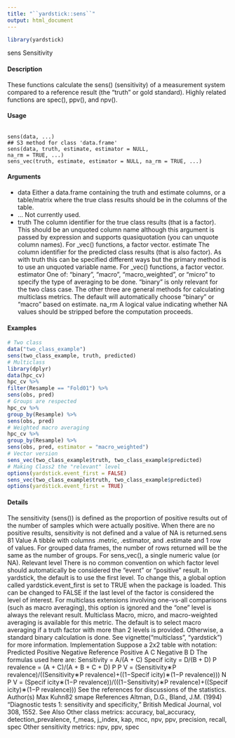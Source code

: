 ```yaml
---
title: "``yardstick::sens``"
output: html_document
---
```


```r
library(yardstick)
```


sens
Sensitivity

#### Description

These functions calculate the sens() (sensitivity) of a measurement system compared to a reference
result (the "truth" or gold standard). Highly related functions are spec(), ppv(), and npv().

#### Usage
<pre><code>
sens(data, ...)
## S3 method for class 'data.frame'
sens(data, truth, estimate, estimator = NULL,
na_rm = TRUE, ...)
sens_vec(truth, estimate, estimator = NULL, na_rm = TRUE, ...)
</code></pre>

#### Arguments

* data Either a data.frame containing the truth and estimate columns, or a table/matrix
where the true class results should be in the columns of the table.
* ... Not currently used.
* truth The column identifier for the true class results (that is a factor). This should be
an unquoted column name although this argument is passed by expression and
supports quasiquotation (you can unquote column names). For _vec() functions, a factor vector.
estimate The column identifier for the predicted class results (that is also factor). As
with truth this can be specified different ways but the primary method is to use
an unquoted variable name. For _vec() functions, a factor vector.
estimator One of: "binary", "macro", "macro_weighted", or "micro" to specify the type of averaging to be done. "binary" is only relevant for the two class case.
The other three are general methods for calculating multiclass metrics. The default will automatically choose "binary" or "macro" based on estimate.
na_rm A logical value indicating whether NA values should be stripped before the
computation proceeds.


#### Examples
```r
# Two class
data("two_class_example")
sens(two_class_example, truth, predicted)
# Multiclass
library(dplyr)
data(hpc_cv)
hpc_cv %>%
filter(Resample == "Fold01") %>%
sens(obs, pred)
# Groups are respected
hpc_cv %>%
group_by(Resample) %>%
sens(obs, pred)
# Weighted macro averaging
hpc_cv %>%
group_by(Resample) %>%
sens(obs, pred, estimator = "macro_weighted")
# Vector version
sens_vec(two_class_example$truth, two_class_example$predicted)
# Making Class2 the "relevant" level
options(yardstick.event_first = FALSE)
sens_vec(two_class_example$truth, two_class_example$predicted)
options(yardstick.event_first = TRUE)
```


#### Details
The sensitivity (sens()) is defined as the proportion of positive results out of the number of samples
which were actually positive. When there are no positive results, sensitivity is not defined and a
value of NA is returned.sens
81
Value
A tibble with columns .metric, .estimator, and .estimate and 1 row of values.
For grouped data frames, the number of rows returned will be the same as the number of groups.
For sens_vec(), a single numeric value (or NA).
Relevant level
There is no common convention on which factor level should automatically be considered the
"event" or "positive" result. In yardstick, the default is to use the first level. To change this, a
global option called yardstick.event_first is set to TRUE when the package is loaded. This can
be changed to FALSE if the last level of the factor is considered the level of interest. For multiclass
extensions involving one-vs-all comparisons (such as macro averaging), this option is ignored and
the "one" level is always the relevant result.
Multiclass
Macro, micro, and macro-weighted averaging is available for this metric. The default is to select
macro averaging if a truth factor with more than 2 levels is provided. Otherwise, a standard binary
calculation is done. See vignette("multiclass", "yardstick") for more information.
Implementation
Suppose a 2x2 table with notation:
Predicted
Positive
Negative
Reference
Positive
A
C
Negative
B
D
The formulas used here are:
Sensitivity = A/(A + C)
Specif icity = D/(B + D)
P revalence = (A + C)/(A + B + C + D)
P P V = (Sensitivity∗P revalence)/((Sensitivity∗P revalence)+((1−Specif icity)∗(1−P revalence)))
N P V = (Specif icity∗(1−P revalence))/(((1−Sensitivity)∗P revalence)+((Specif icity)∗(1−P revalence)))
See the references for discussions of the statistics.
Author(s)
Max Kuhn82
smape
References
Altman, D.G., Bland, J.M. (1994) “Diagnostic tests 1: sensitivity and specificity,” British Medical
Journal, vol 308, 1552.
See Also
Other class metrics: accuracy, bal_accuracy, detection_prevalence, f_meas, j_index, kap,
mcc, npv, ppv, precision, recall, spec
Other sensitivity metrics: npv, ppv, spec

